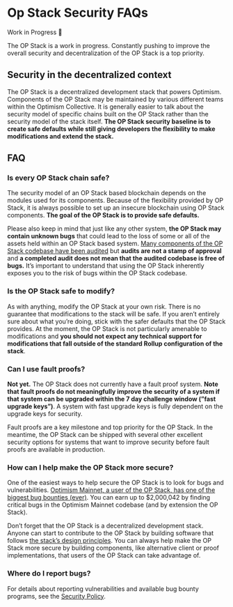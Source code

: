 
# Op Stack Security FAQs

<Callout type="warning"> 

Work in Progress 🚧

The OP Stack is a work in progress. Constantly pushing to improve the overall security and decentralization of the OP Stack is a top priority. 

</Callout>

## Security in the decentralized context

The OP Stack is a decentralized development stack that powers Optimism. Components of the OP Stack may be maintained by various different teams within the Optimism Collective. It is generally easier to talk about the security model of specific chains built on the OP Stack rather than the security model of the stack itself. **The OP Stack security baseline is to create safe defaults while still giving developers the flexibility to make modifications and extend the stack.**

## FAQ

### Is every OP Stack chain safe?

The security model of an OP Stack based blockchain depends on the modules used for its components. Because of the flexibility provided by OP Stack, it is always possible to set up an insecure blockchain using OP Stack components. **The goal of the OP Stack is to provide safe defaults.**

Please also keep in mind that just like any other system, **the OP Stack may contain unknown bugs** that could lead to the loss of some or all of the assets held within an OP Stack based system. [Many components of the OP Stack codebase have been audited](https://github.com/ethereum-optimism/optimism/tree/129032f15b76b0d2a940443a39433de931a97a44/technical-documents/security-reviews) but **audits are not a stamp of approval** and **a completed audit does not mean that the audited codebase is free of bugs.** It’s important to understand that using the OP Stack inherently exposes you to the risk of bugs within the OP Stack codebase.

### Is the OP Stack safe to modify?

As with anything, modify the OP Stack at your own risk. There is no guarantee that modifications to the stack will be safe. If you aren’t entirely sure about what you’re doing, stick with the safer defaults that the OP Stack provides. At the moment, the OP Stack is not particularly amenable to modifications and **you should not expect any technical support for modifications that fall outside of the standard Rollup configuration of the stack**.

### Can I use fault proofs?

**Not yet.** The OP Stack does not currently have a fault proof system. **Note that fault proofs do not meaningfully improve the security of a system if that system can be upgraded within the 7 day challenge window (”fast upgrade keys”)**. A system with fast upgrade keys is fully dependent on the upgrade keys for security. 

Fault proofs are a key milestone and top priority for the OP Stack. In the meantime, the OP Stack can be shipped with several other excellent security options for systems that want to improve security before fault proofs are available in production.

### How can I help make the OP Stack more secure?

One of the easiest ways to help secure the OP Stack is to look for bugs and vulnerabilities. [Optimism Mainnet, a user of the OP Stack, has one of the biggest bug bounties (ever)](https://immunefi.com/bounty/optimism/). You can earn up to $2,000,042 by finding critical bugs in the Optimism Mainnet codebase (and by extension the OP Stack).

Don’t forget that the OP Stack is a decentralized development stack. Anyone can start to contribute to the OP Stack by building software that follows [the stack’s design principles](/op-stack/protocol/design-principles). You can always help make the OP Stack more secure by building components, like alternative client or proof implementations, that users of the OP Stack can take advantage of.

### Where do I report bugs?

For details about reporting vulnerabilities and available bug bounty programs, see the [Security Policy](/resources/security-policy).